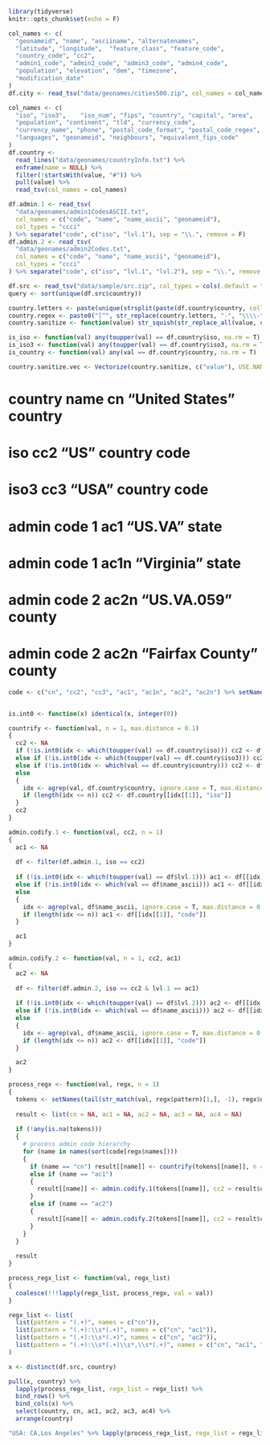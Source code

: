 ```r
library(tidyverse)
knitr::opts_chunk$set(echo = F)
```

```r
col_names <- c(
  "geonameid", "name", "asciiname", "alternatenames",
  "latitude", "longitude",  "feature_class", "feature_code",
  "country_code", "cc2",
  "admin1_code", "admin2_code", "admin3_code", "admin4_code",
  "population", "elevation", "dem", "timezone",
  "modification_date"
)
df.city <- read_tsv("data/geonames/cities500.zip", col_names = col_names, col_types = "iccccccccccccciiccT")

col_names <- c(
  "iso", "iso3",	"iso_num", "fips", "country", "capital", "area",
  "population",	"continent", "tld",	"currency_code",
  "currency_name", "phone", "postal_code_format", "postal_code_regex",
  "languages", "geonameid", "neighbours", "equivalent_fips_code"
)
df.country <-
  read_lines("data/geonames/countryInfo.txt") %>%
  enframe(name = NULL) %>%
  filter(!startsWith(value, "#")) %>%
  pull(value) %>%
  read_tsv(col_names = col_names)

df.admin.1 <- read_tsv(
  "data/geonames/admin1CodesASCII.txt", 
  col_names = c("code", "name", "name_ascii", "geonameid"),
  col_types = "ccci"
) %>% separate("code", c("iso", "lvl.1"), sep = "\\.", remove = F)
df.admin.2 <- read_tsv(
  "data/geonames/admin2Codes.txt",
  col_names = c("code", "name", "name_ascii", "geonameid"),
  col_types = "ccci"
) %>% separate("code", c("iso", "lvl.1", "lvl.2"), sep = "\\.", remove = F)
```

```r
df.src <- read_tsv("data/sample/src.zip", col_types = cols(.default = "c"))
query <- sort(unique(df.src$country))
```

```r
country.letters <- paste(unique(strsplit(paste(df.country$country, collapse = ""), "")[[1]]), collapse = "")
country.regex <- paste0("[^", str_replace(country.letters, "-", "\\\\-"), "]")
country.sanitize <- function(value) str_squish(str_replace_all(value, country.regex, " "))
```

```r
is_iso <- function(val) any(toupper(val) == df.country$iso, na.rm = T)
is_iso3 <- function(val) any(toupper(val) == df.country$iso3, na.rm = T)
is_country <- function(val) any(val == df.country$country, na.rm = T)
```

```r
country.sanitize.vec <- Vectorize(country.sanitize, c("value"), USE.NAMES = F)
```

# country name  cn    "United States"  country
# iso           cc2   "US"             country code
# iso3          cc3   "USA"            country code
# admin code 1  ac1   "US.VA"          state
# admin code 1  ac1n   "Virginia"          state
# admin code 2  ac2n   "US.VA.059"      county
# admin code 2  ac2n   "Fairfax County"      county

```r
code <- c("cn", "cc2", "cc3", "ac1", "ac1n", "ac2", "ac2n") %>% setNames(seq_along(.), .)


is.int0 <- function(x) identical(x, integer(0))

countrify <- function(val, n = 1, max.distance = 0.1)
{
  cc2 <- NA
  if (!is.int0(idx <- which(toupper(val) == df.country$iso))) cc2 <- df.country[[idx, "iso"]]
  else if (!is.int0(idx <- which(toupper(val) == df.country$iso3))) cc2 <- df.country[[idx, "iso"]]
  else if (!is.int0(idx <- which(val == df.country$country))) cc2 <- df.country[[idx, "iso"]]
  else
  {
    idx <- agrep(val, df.country$country, ignore.case = T, max.distance = 0.1)
    if (length(idx <= n)) cc2 <- df.country[[idx[[1]], "iso"]]
  }
  cc2
}

admin.codify.1 <- function(val, cc2, n = 1)
{
  ac1 <- NA
  
  df <- filter(df.admin.1, iso == cc2)
  
  if (!is.int0(idx <- which(toupper(val) == df$lvl.1))) ac1 <- df[[idx, "code"]]
  else if (!is.int0(idx <- which(val == df$name_ascii))) ac1 <- df[[idx, "code"]]
  else
  {
    idx <- agrep(val, df$name_ascii, ignore.case = T, max.distance = 0.1)
    if (length(idx <= n)) ac1 <- df[[idx[[1]], "code"]]
  }

  ac1
}

admin.codify.2 <- function(val, n = 1, cc2, ac1)
{
  ac2 <- NA
  
  df <- filter(df.admin.2, iso == cc2 & lvl.1 == ac1)
  
  if (!is.int0(idx <- which(toupper(val) == df$lvl.2))) ac2 <- df[[idx, "code"]]
  else if (!is.int0(idx <- which(val == df$name_ascii))) ac2 <- df[[idx, "code"]]
  else
  {
    idx <- agrep(val, df$name_ascii, ignore.case = T, max.distance = 0.1)
    if (length(idx <= n)) ac2 <- df[[idx[[1]], "code"]]
  }

  ac2
}

process_regx <- function(val, regx, n = 1)
{
  tokens <- setNames(tail(str_match(val, regx$pattern)[1,], -1), regx$names)
  
  result <- list(cn = NA, ac1 = NA, ac2 = NA, ac3 = NA, ac4 = NA)
  
  if (!any(is.na(tokens)))
  {
    # process admin code hierarchy
    for (name in names(sort(code[regx$names])))
    {
      if (name == "cn") result[[name]] <- countrify(tokens[[name]], n = n)
      else if (name == "ac1")
      {
        result[[name]] <- admin.codify.1(tokens[[name]], cc2 = result$cn, n = n)
      }
      else if (name == "ac2")
      {
        result[[name]] <- admin.codify.2(tokens[[name]], cc2 = result$cn, ac1 = result$ac1, n = n)
      }
    }
  }
  
  result
}

process_regx_list <- function(val, regx_list)
{
  coalesce(!!!lapply(regx_list, process_regx, val = val))
}
```

```r
regx_list <- list(
  list(pattern = "(.+)", names = c("cn")),
  list(pattern = "(.+):\\s*(.+)", names = c("cn", "ac1")),
  list(pattern = "(.+):\\s*(.+)", names = c("cn", "ac2")),
  list(pattern = "(.+):\\s*(.+)\\s*,\\s*(.+)", names = c("cn", "ac1", "ac2"))
)

x <- distinct(df.src, country)

pull(x, country) %>% 
  lapply(process_regx_list, regx_list = regx_list) %>% 
  bind_rows() %>% 
  bind_cols(x) %>%
  select(country, cn, ac1, ac2, ac3, ac4) %>%
  arrange(country)
```

```r
"USA: CA,Los Angeles" %>% lapply(process_regx_list, regx_list = regx_list)
```

